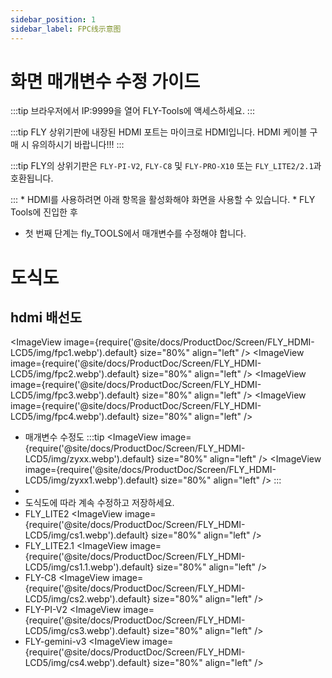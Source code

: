 ```yaml
---
sidebar_position: 1
sidebar_label: FPC线示意图
---
```


# 화면 매개변수 수정 가이드
:::tip
브라우저에서 IP:9999을 열어 FLY-Tools에 액세스하세요.
:::

:::tip
FLY 상위기판에 내장된 HDMI 포트는 마이크로 HDMI입니다. HDMI 케이블 구매 시 유의하시기 바랍니다!!!
:::

:::tip
FLY의 상위기판은 `FLY-PI-V2`, `FLY-C8` 및 `FLY-PRO-X10` 또는 `FLY_LITE2/2.1`과 호환됩니다.

:::
    * HDMI를 사용하려면 아래 항목을 활성화해야 화면을 사용할 수 있습니다.
    * FLY Tools에 진입한 후
* 첫 번째 단계는 fly_TOOLS에서 매개변수를 수정해야 합니다.

# 도식도
## hdmi 배선도
<ImageView image={require('@site/docs/ProductDoc/Screen/FLY_HDMI-LCD5/img/fpc1.webp').default} size="80%" align="left" />
<ImageView image={require('@site/docs/ProductDoc/Screen/FLY_HDMI-LCD5/img/fpc2.webp').default} size="80%" align="left" />
<ImageView image={require('@site/docs/ProductDoc/Screen/FLY_HDMI-LCD5/img/fpc3.webp').default} size="80%" align="left" />
<ImageView image={require('@site/docs/ProductDoc/Screen/FLY_HDMI-LCD5/img/fpc4.webp').default} size="80%" align="left" />
* 매개변수 수정도
:::tip
<ImageView image={require('@site/docs/ProductDoc/Screen/FLY_HDMI-LCD5/img/zyxx.webp').default} size="80%" align="left" />
<ImageView image={require('@site/docs/ProductDoc/Screen/FLY_HDMI-LCD5/img/zyxx1.webp').default} size="80%" align="left" />
:::
*
* 도식도에 따라 계속 수정하고 저장하세요.
* FLY_LITE2
<ImageView image={require('@site/docs/ProductDoc/Screen/FLY_HDMI-LCD5/img/cs1.webp').default} size="80%" align="left" />
* FLY_LITE2.1
<ImageView image={require('@site/docs/ProductDoc/Screen/FLY_HDMI-LCD5/img/cs1.1.webp').default} size="80%" align="left" />
* FLY-C8
<ImageView image={require('@site/docs/ProductDoc/Screen/FLY_HDMI-LCD5/img/cs2.webp').default} size="80%" align="left" />
* FLY-PI-V2
<ImageView image={require('@site/docs/ProductDoc/Screen/FLY_HDMI-LCD5/img/cs3.webp').default} size="80%" align="left" />
* FLY-gemini-v3
<ImageView image={require('@site/docs/ProductDoc/Screen/FLY_HDMI-LCD5/img/cs4.webp').default} size="80%" align="left" />
